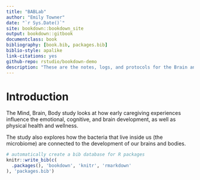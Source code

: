 ```yaml
--- 
title: "BABLab"
author: "Emily Towner"
date: "`r Sys.Date()`"
site: bookdown::bookdown_site
output: bookdown::gitbook
documentclass: book
bibliography: [book.bib, packages.bib]
biblio-style: apalike
link-citations: yes
github-repo: rstudio/bookdown-demo
description: "These are the notes, logs, and protocols for the Brain and Body Lab at UCLA"
---
```


# Introduction

The Mind, Brain, Body study looks at how early caregiving experiences influence the emotional, cognitive, and brain development, as well as physical health and wellness.

The study also explores how the bacteria that live inside us (the microbiome) are connected to the development of our brains and bodies.

```r
# automatically create a bib database for R packages
knitr::write_bib(c(
  .packages(), 'bookdown', 'knitr', 'rmarkdown'
), 'packages.bib')
```
